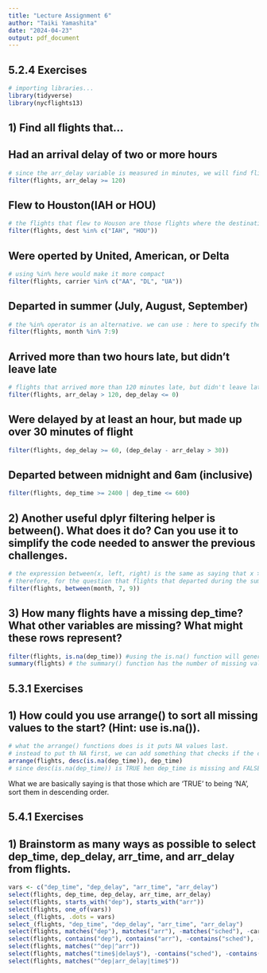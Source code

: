 ```yaml
---
title: "Lecture Assignment 6"
author: "Taiki Yamashita"
date: "2024-04-23"
output: pdf_document
---
```


## 5.2.4 Exercises

```r
# importing libraries...
library(tidyverse)
library(nycflights13)
```

## 1) Find all flights that...

## Had an arrival delay of two or more hours
```r
# since the arr_delay variable is measured in minutes, we will find flights with an arrival delay of 120 or more minutes. 
filter(flights, arr_delay >= 120)
```

## Flew to Houston(IAH or HOU)
```r
# the flights that flew to Houson are those flights where the destination (dest) is either "IAH" or "HOU" 
filter(flights, dest %in% c("IAH", "HOU"))
```

## Were operted by United, American, or Delta
```r
# using %in% here would make it more compact 
filter(flights, carrier %in% c("AA", "DL", "UA"))
```

## Departed in summer (July, August, September)
```r
# the %in% operator is an alternative. we can use : here to specify the integer range. 
filter(flights, month %in% 7:9)
```

## Arrived more than two hours late, but didn't leave late
```r
# flights that arrived more than 120 minutes late, but didn't leave late, dep_delay which represents departure day.
filter(flights, arr_delay > 120, dep_delay <= 0)
```

## Were delayed by at least an hour, but made up over 30 minutes of flight
```r
filter(flights, dep_delay >= 60, (dep_delay - arr_delay > 30))
```

## Departed between midnight and 6am (inclusive)
```r
filter(flights, dep_time >= 2400 | dep_time <= 600)
```

## 2) Another useful dplyr filtering helper is between(). What does it do? Can you use it to simplify the code needed to answer the previous challenges. 
```r
# the expression between(x, left, right) is the same as saying that x >= left & x <= right.
# therefore, for the question that flights that departed during the summer, it can be rewritten in this format. 
filter(flights, between(month, 7, 9))
```

## 3) How many flights have a missing dep_time? What other variables are missing? What might these rows represent?
```r
filter(flights, is.na(dep_time)) #using the is.na() function will generate me rows of flights with a missing departure time. 
summary(flights) # the summary() function has the number of missing values for all of the non-character variables.
```



## 5.3.1 Exercises

## 1) How could you use arrange() to sort all missing values to the start? (Hint: use is.na()).
```r
# what the arrange() functions does is it puts NA values last.
# instead to put th NA first, we can add something that checks if the column is missing a value.
arrange(flights, desc(is.na(dep_time)), dep_time)
# since desc(is.na(dep_time)) is TRUE hen dep_time is missing and FALSE when it's not, the rows with the missing values of dep_time will appear first. 
```
What we are basically saying is that those which are 'TRUE' to being 'NA', sort them in descending order. 

## 5.4.1 Exercises

## 1) Brainstorm as many ways as possible to select dep_time, dep_delay, arr_time, and arr_delay from flights. 
```r
vars <- c("dep_time", "dep_delay", "arr_time", "arr_delay")
select(flights, dep_time, dep_delay, arr_time, arr_delay)
select(flights, starts_with("dep"), starts_with("arr"))
select(flights, one_of(vars))
select_(flights, .dots = vars)
select_(flights, "dep_time", "dep_delay", "arr_time", "arr_delay")
select(flights, matches("dep"), matches("arr"), -matches("sched"), -carrier)
select(flights, contains("dep"), contains("arr"), -contains("sched"), -carrier)
select(flights, matches("^dep|^arr"))
select(flights, matches("time$|delay$"), -contains("sched"), -contains("air"))
select(flights, matches("^dep|arr_delay|time$"))

```

